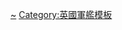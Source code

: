 {{military navigation
|name      = 名望級戰鬥巡洋艦
|state     = {{{state|}}}
|style     = wide
|title     = [[声望级战列巡洋舰|聲望級戰鬥巡洋艦]]
|bodyclass = hlist

|list1=
* [[聲望號戰鬥巡洋艦|聲望號]]
* [[反擊號戰鬥巡洋艦|反擊號]]

|below=
* 發展自：[[虎號戰列巡洋艦]]
* 衍生：[[海軍上將級戰鬥巡洋艦]]

* [[皇家海军战列巡洋舰列表|英國皇家海軍戰鬥巡洋艦列表]]

}}<noinclude>
{{collapsible option}}
[[Category:聲望級戰鬥巡洋艦|~]]
[[Category:英國軍艦模板]]
</noinclude>